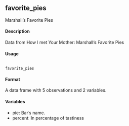 ## favorite_pies
Marshall’s Favorite Pies

#### Description 

Data from How I met Your Mother: Marshall’s Favorite Pies

#### Usage

<pre><code>
favorite_pies
</code></pre>

#### Format

A data frame with 5 observations and 2 variables.

#### Variables 

* pie: Bar’s name.
* percent: In percentage of tastiness

